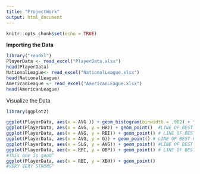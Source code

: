 ```yaml
---
title: "ProjectWork"
output: html_document
---
```


```r
knitr::opts_chunk$set(echo = TRUE)
```

 **Importing the Data**
 
```r
library("readxl")
PlayerData <- read_excel("PlayerData.xlsx")
head(PlayerData)
NationalLeague<- read_excel("NationalLeague.xlsx")
head(NationalLeague)
AmericanLeague <- read_excel("AmericanLEague.xlsx")
head(AmericanLeague)
```
Visualize the Data
```r
library(ggplot2)

ggplot(PlayerData, aes(x = AVG )) + geom_histogram(binwidth = .002) + facet_wrap(~Pos)
ggplot(PlayerData, aes(x = AVG, y = HR)) + geom_point()  #LINE OF BEST FIT
ggplot(PlayerData, aes(x = AVG, y = RBI)) + geom_point() # LINE OF BEST FIT
ggplot(PlayerData, aes(x = AVG, y = G)) + geom_point() # LINE OF BEST FIT
ggplot(PlayerData, aes(x = SLG, y = AVG)) + geom_point() #LINE OF BEST FIT
ggplot(PlayerData, aes(x = RBI, y = OBP)) + geom_point() # LINE OF BEST FIT
#This one is good^
ggplot(PlayerData, aes(x = RBI, y = XBH)) + geom_point() 
#VERY VERY STRONG^
```
